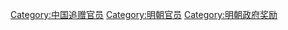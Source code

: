 [[Category:中国追赠官员|Category:中国追赠官员]]
[[Category:明朝官员|Category:明朝官员]]
[[Category:明朝政府奖励|Category:明朝政府奖励]]